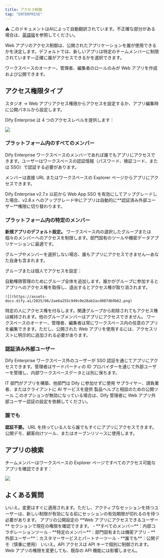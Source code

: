 ```yaml
---
title: アクセス制御
tag: "ENTERPRISE"
---
```


<Note> ⚠️ このドキュメントはAIによって自動翻訳されています。不正確な部分がある場合は、[英語版](/en/documentation/pages/publish/webapp/web-app-access)を参照してください。</Note>

Web アプリのアクセス制御は、公開されたアプリケーションを誰が使用できるかを決定します。デフォルトでは、新しいアプリは特定のチームメンバーに制限されています—正確に誰がアクセスできるかを選択できます。

<Info>
ワークスペースのオーナー、管理者、編集者のロールのみが Web アプリを作成および公開できます。
</Info>

## アクセス権限タイプ

スタジオ → Web アプリアクセス権限からアクセスを設定するか、アプリ編集時に公開パネルから設定します。

Dify Enterprise は 4 つのアクセスレベルを提供します：

![](https://assets-docs.dify.ai/2025/06/323f40cbf4d0091bc84724fd0bee529c.png)

### プラットフォーム内のすべてのメンバー

Dify Enterprise ワークスペースのメンバーであれば誰でもアプリにアクセスできます。ユーザーはワークスペースの認証情報（パスワード、検証コード、または SSO）で認証する必要があります。

メンバーは直接 URL またはワークスペースの Explorer ページからアプリにアクセスできます。

<Warning>
Dify Enterprise v2.7.x 以前から Web App SSO を有効にしてアップグレードした場合、v2.8.x へのアップグレード中にアプリは自動的に**認証済み外部ユーザー**権限に切り替わります。
</Warning>

### プラットフォーム内の特定のメンバー

**新規アプリのデフォルト設定。** ワークスペース内の選択したグループまたは個々のメンバーへのアクセスを制限します。部門固有のツールや機密データアプリケーションに最適です。

<Warning>
グループやメンバーを選択しない場合、誰もアプリにアクセスできません—あなた自身も含まれます。
</Warning>

グループまたは個人でアクセスを設定：

<Tabs>
  <Tab title="グループ別">
    自動権限管理のためにグループ全体を追加します。誰かがグループに参加するとアプリへのアクセス権を取得し、退出するとアクセス権が取り消されます。

    ![](https://assets-docs.dify.ai/2025/06/2ae6a255c949c0e28ab2acd087db9b62.png)
  </Tab>

  <Tab title="個人別">
    特定の人にアクセス権を付与します。関連グループから削除されてもアクセス権は維持されます。他のグループメンバーはアプリにアクセスできません。
  </Tab>
</Tabs>

<Info>
ワークスペースのオーナー、管理者、編集者は常にワークスペース内の任意のアプリを編集できます。ただし、公開された Web アプリを使用するには、アクセスリストに明示的に追加される必要があります。
</Info>

### 認証済み外部ユーザー

Dify Enterprise ワークスペース外のユーザーが SSO 認証を通じてアプリにアクセスできます。管理者はサードパーティの ID プロバイダーを通じて外部ユーザーを管理し、内部ワークスペースデータとは別に保ちます。

<CardGroup cols={3}>
  <Card title="大企業" icon="building">
    IT 部門がアプリを構築、他部門は Dify に参加せずに使用
  </Card>
  <Card title="外部パートナー" icon="handshake">
    サプライヤー、請負業者、またはクライアントに AI サービスを提供
  </Card>
  <Card title="カスタマーサポート" icon="headset">
    製品ヘルプと相談のための公開ツール
  </Card>
</CardGroup>

<Info>
このオプションが無効になっている場合は、Dify 管理者に Web アプリ外部ユーザー認証の設定を依頼してください。
</Info>

### 誰でも

**認証不要。** URL を持っている人なら誰でもすぐにアプリにアクセスできます。公開デモ、顧客向けツール、またはオープンリソースに使用します。

## アプリの検索

チームメンバーはワークスペースの Explorer ページですべてのアクセス可能なアプリを確認できます：

![](https://assets-docs.dify.ai/2025/04/44a22b6f66f80eae805a307388e5b3e9.png)


## よくある質問

<AccordionGroup>
  <Accordion title="権限の変更には再公開が必要ですか？">
    いいえ。変更はすぐに適用されます。ただし、アクティブなセッションを持つユーザーは、新しい制限が有効になる前にセッションの有効期限が切れるのを待つ必要があります。
  </Accordion>

  <Accordion title="誰がアクセス権を持っているか確認するには？">
    アプリの公開設定の **Web アプリにアクセスできるユーザー** セクションで現在の権限を確認できます。
  </Accordion>

  <Accordion title="どの権限レベルを選択すべきですか？">
    - **すべてのメンバー**：内部コラボレーションツール
    - **特定のメンバー**：部門固有または機密アプリ
    - **外部ユーザー**：カスタマーサービスとパートナーツール
    - **誰でも**：公開デモ（慎重に使用）
  </Accordion>

  <Accordion title="Web アプリの権限は API アクセスに影響しますか？">
    いいえ。API アクセスは API キーで個別に制御されます。Web アプリの権限を変更しても、既存の API 機能には影響しません。
  </Accordion>
</AccordionGroup>
